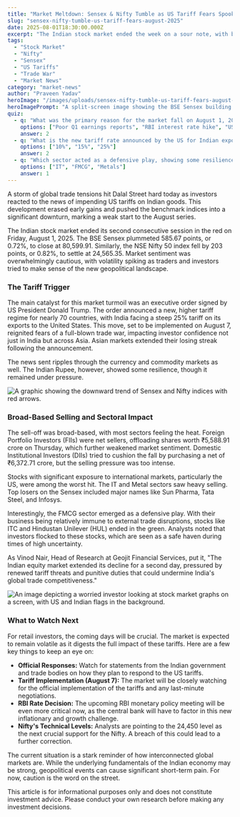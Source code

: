 ```yaml
---
title: "Market Meltdown: Sensex & Nifty Tumble as US Tariff Fears Spook Investors"
slug: "sensex-nifty-tumble-us-tariff-fears-august-2025"
date: 2025-08-01T18:30:00.000Z
excerpt: "The Indian stock market ended the week on a sour note, with both the Sensex and Nifty 50 closing deep in the red. The sell-off was triggered by renewed fears of a trade war after the US announced a new 25% tariff on Indian exports, sending a wave of uncertainty across global markets."
tags:
  - "Stock Market"
  - "Nifty"
  - "Sensex"
  - "US Tariffs"
  - "Trade War"
  - "Market News"
category: "market-news"
author: "Praveen Yadav"
heroImage: "/images/uploads/sensex-nifty-tumble-us-tariff-fears-august-2025/hero-image.jpg"
heroImagePrompt: "A split-screen image showing the BSE Sensex building on one side and the White House on the other, with a downward trending stock graph overlaying the image, symbolizing the impact of US policy on the Indian market."
quiz:
  - q: "What was the primary reason for the market fall on August 1, 2025?"
    options: ["Poor Q1 earnings reports", "RBI interest rate hike", "US announcement of new tariffs on Indian exports"]
    answer: 2
  - q: "What is the new tariff rate announced by the US for Indian exports?"
    options: ["10%", "15%", "25%"]
    answer: 2
  - q: "Which sector acted as a defensive play, showing some resilience during the sell-off?"
    options: ["IT", "FMCG", "Metals"]
    answer: 1
---
```


A storm of global trade tensions hit Dalal Street hard today as investors reacted to the news of impending US tariffs on Indian goods. This development erased early gains and pushed the benchmark indices into a significant downturn, marking a weak start to the August series.

The Indian stock market ended its second consecutive session in the red on Friday, August 1, 2025. The BSE Sensex plummeted 585.67 points, or 0.72%, to close at 80,599.91. Similarly, the NSE Nifty 50 index fell by 203 points, or 0.82%, to settle at 24,565.35. Market sentiment was overwhelmingly cautious, with volatility spiking as traders and investors tried to make sense of the new geopolitical landscape.

### The Tariff Trigger

The main catalyst for this market turmoil was an executive order signed by US President Donald Trump. The order announced a new, higher tariff regime for nearly 70 countries, with India facing a steep 25% tariff on its exports to the United States. This move, set to be implemented on August 7, reignited fears of a full-blown trade war, impacting investor confidence not just in India but across Asia. Asian markets extended their losing streak following the announcement.

The news sent ripples through the currency and commodity markets as well. The Indian Rupee, however, showed some resilience, though it remained under pressure.

![A graphic showing the downward trend of Sensex and Nifty indices with red arrows.](/images/uploads/sensex-nifty-tumble-us-tariff-fears-august-2025/market-fall-chart.png)

### Broad-Based Selling and Sectoral Impact

The sell-off was broad-based, with most sectors feeling the heat. Foreign Portfolio Investors (FIIs) were net sellers, offloading shares worth ₹5,588.91 crore on Thursday, which further weakened market sentiment. Domestic Institutional Investors (DIIs) tried to cushion the fall by purchasing a net of ₹6,372.71 crore, but the selling pressure was too intense.

Stocks with significant exposure to international markets, particularly the US, were among the worst hit. The IT and Metal sectors saw heavy selling. Top losers on the Sensex included major names like Sun Pharma, Tata Steel, and Infosys.

Interestingly, the FMCG sector emerged as a defensive play. With their business being relatively immune to external trade disruptions, stocks like ITC and Hindustan Unilever (HUL) ended in the green. Analysts noted that investors flocked to these stocks, which are seen as a safe haven during times of high uncertainty.

As Vinod Nair, Head of Research at Geojit Financial Services, put it, "The Indian equity market extended its decline for a second day, pressured by renewed tariff threats and punitive duties that could undermine India's global trade competitiveness."

![An image depicting a worried investor looking at stock market graphs on a screen, with US and Indian flags in the background.](/images/uploads/sensex-nifty-tumble-us-tariff-fears-august-2025/investor-concern.png)

### What to Watch Next

For retail investors, the coming days will be crucial. The market is expected to remain volatile as it digests the full impact of these tariffs. Here are a few key things to keep an eye on:

*   **Official Responses:** Watch for statements from the Indian government and trade bodies on how they plan to respond to the US tariffs.
*   **Tariff Implementation (August 7):** The market will be closely watching for the official implementation of the tariffs and any last-minute negotiations.
*   **RBI Rate Decision:** The upcoming RBI monetary policy meeting will be even more critical now, as the central bank will have to factor in this new inflationary and growth challenge.
*   **Nifty's Technical Levels:** Analysts are pointing to the 24,450 level as the next crucial support for the Nifty. A breach of this could lead to a further correction.

The current situation is a stark reminder of how interconnected global markets are. While the underlying fundamentals of the Indian economy may be strong, geopolitical events can cause significant short-term pain. For now, caution is the word on the street.

This article is for informational purposes only and does not constitute investment advice. Please conduct your own research before making any investment decisions.